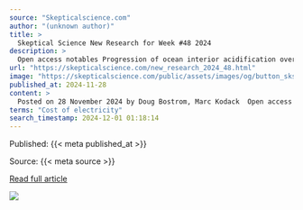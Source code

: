 ```yaml
---
source: "Skepticalscience.com"
author: "(unknown author)"
title: >
  Skeptical Science New Research for Week #48 2024
description: >
  Open access notables Progression of ocean interior acidification over the industrial era, Müller & Gruber Gruber, Science Advances: Ocean acidification driven by the uptake of anthropogenic CO2 represents a major threat to ocean ecosystems, yet little is kno…
url: "https://skepticalscience.com/new_research_2024_48.html"
image: "https://skepticalscience.com/public/assets/images/og/button_sks_200.jpg"
published_at: 2024-11-28
content: >
  Posted on 28 November 2024 by Doug Bostrom, Marc Kodack  Open access notables  Progression of ocean interior acidification over the industrial era, Müller &amp; Gruber Gruber, Science Advances:  Ocea… [+52891 chars]
terms: "Cost of electricity"
search_timestamp: 2024-12-01 01:18:14
---
```



Published: {{< meta published_at >}}


Source: {{< meta source >}}


[Read full article]({{< meta url >}}){target='_blank'}



![](`r rmarkdown::metadata$image[1]`)
